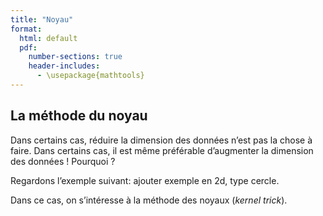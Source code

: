 ```yaml
--- 
title: "Noyau"
format: 
  html: default
  pdf:
    number-sections: true
    header-includes:
      - \usepackage{mathtools} 
---
```


## La méthode du noyau

Dans certains cas, réduire la dimension des données n'est pas la chose à faire. Dans certains cas, il est même préférable d'augmenter la dimension des données ! Pourquoi ?

Regardons l'exemple suivant: ajouter exemple en 2d, type cercle.

Dans ce cas, on s'intéresse à la méthode des noyaux (*kernel trick*).


